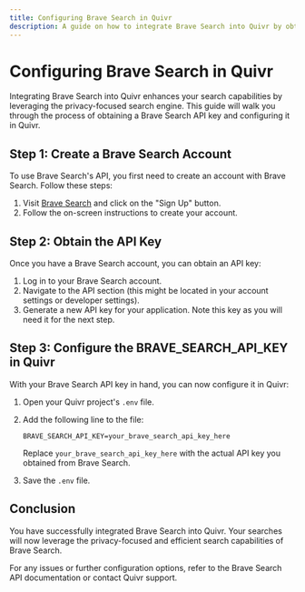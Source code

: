 ```yaml
---
title: Configuring Brave Search in Quivr
description: A guide on how to integrate Brave Search into Quivr by obtaining and configuring the BRAVE_SEARCH_API_KEY.
---
```


# Configuring Brave Search in Quivr

Integrating Brave Search into Quivr enhances your search capabilities by leveraging the privacy-focused search engine. This guide will walk you through the process of obtaining a Brave Search API key and configuring it in Quivr.

## Step 1: Create a Brave Search Account

To use Brave Search's API, you first need to create an account with Brave Search. Follow these steps:

1. Visit [Brave Search](https://search.brave.com/) and click on the "Sign Up" button.
2. Follow the on-screen instructions to create your account.

## Step 2: Obtain the API Key

Once you have a Brave Search account, you can obtain an API key:

1. Log in to your Brave Search account.
2. Navigate to the API section (this might be located in your account settings or developer settings).
3. Generate a new API key for your application. Note this key as you will need it for the next step.

## Step 3: Configure the BRAVE_SEARCH_API_KEY in Quivr

With your Brave Search API key in hand, you can now configure it in Quivr:

1. Open your Quivr project's `.env` file.
2. Add the following line to the file:
   ```
   BRAVE_SEARCH_API_KEY=your_brave_search_api_key_here
   ```
   Replace `your_brave_search_api_key_here` with the actual API key you obtained from Brave Search.

3. Save the `.env` file.

## Conclusion

You have successfully integrated Brave Search into Quivr. Your searches will now leverage the privacy-focused and efficient search capabilities of Brave Search.

For any issues or further configuration options, refer to the Brave Search API documentation or contact Quivr support.
